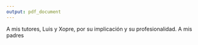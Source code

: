```yaml
---
output: pdf_document
---
```



A mis tutores, Luis y Xopre, por su implicación y su profesionalidad.
A mis padres